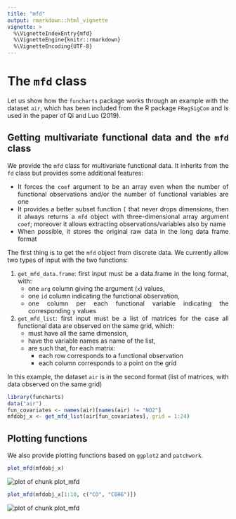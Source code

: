 ---
title: "mfd"
output: rmarkdown::html_vignette
vignette: >
  %\VignetteIndexEntry{mfd}
  %\VignetteEngine{knitr::rmarkdown}
  %\VignetteEncoding{UTF-8}
---

<style>
body {
text-align: justify}
</style>



# The `mfd` class

Let us show how the `funcharts` package works through an example with the dataset `air`,
which has been included from the R package `FRegSigCom` and is used in the paper of Qi and Luo (2019).

## Getting multivariate functional data and the `mfd` class

We provide the `mfd` class for multivariate functional data.
It inherits from the `fd` class but provides some additional features:

* It forces the `coef` argument to be an array even when the number of functional observations and/or the number of functional variables are one
* It provides a better subset function `[` that never drops dimensions, then it always returns a `mfd` object with three-dimensional array argument `coef`; moreover it allows extracting observations/variables also by name
* When possible, it stores the original raw data in the long data frame format

The first thing is to get the `mfd` object from discrete data.
We currently allow two types of input with the two functions:

1. `get_mfd_data.frame`: first input must be a data.frame in the long format, with:
    * one `arg` column giving the argument (`x`) values,
    * one `id` column indicating the functional observation,
    * one column per each functional variable indicating the corresponding `y` values
2. `get_mfd_list`: first input must be a list of matrices for the case all functional data are observed on the same grid, which:
    * must have all the same dimension,
    * have the variable names as name of the list,
    * are such that, for each matrix:
        * each row corresponds to a functional observation
        * each column corresponds to a point on the grid

In this example, the dataset `air` is in the second format (list of matrices, with data observed on the same grid)


```r
library(funcharts)
data("air")
fun_covariates <- names(air)[names(air) != "NO2"]
mfdobj_x <- get_mfd_list(air[fun_covariates], grid = 1:24)
```

## Plotting functions

We also provide plotting functions based on `ggplot2` and `patchwork`.


```r
plot_mfd(mfdobj_x)
```

<img src="mfd-plot_mfd-1.png" alt="plot of chunk plot_mfd" style="display:block; margin: auto" style="display: block; margin: auto;" />

```r
plot_mfd(mfdobj_x[1:10, c("CO", "C6H6")])
```

<img src="mfd-plot_mfd-2.png" alt="plot of chunk plot_mfd" style="display:block; margin: auto" style="display: block; margin: auto;" />
